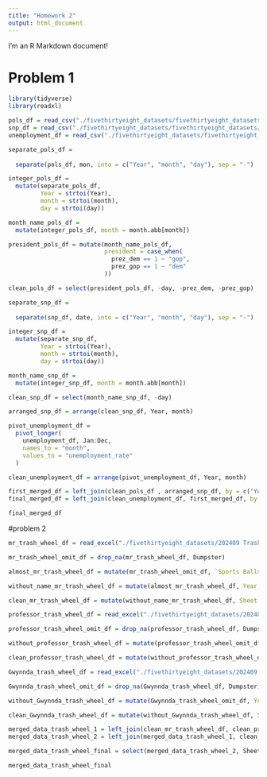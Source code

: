 ```yaml
---
title: "Homework 2"
output: html_document
---
```


I'm an R Markdown document! 

# Problem 1

```r
library(tidyverse)
library(readxl)
```
```r
pols_df = read_csv("./fivethirtyeight_datasets/fivethirtyeight_datasets/pols-month.csv")
snp_df = read_csv("./fivethirtyeight_datasets/fivethirtyeight_datasets/snp.csv")
unemployment_df = read_csv("./fivethirtyeight_datasets/fivethirtyeight_datasets/unemployment.csv")
```

```r

separate_pols_df =
  
  separate(pols_df, mon, into = c("Year", "month", "day"), sep = "-")

integer_pols_df =
  mutate(separate_pols_df,
         Year = strtoi(Year),
         month = strtoi(month),
         day = strtoi(day))

month_name_pols_df = 
  mutate(integer_pols_df, month = month.abb[month])

president_pols_df = mutate(month_name_pols_df, 
                           president = case_when(
                             prez_dem == 1 ~ "gop",
                             prez_gop == 1 ~ "dem"
                           ))

clean_pols_df = select(president_pols_df, -day, -prez_dem, -prez_gop)

```

```r
separate_snp_df =
  
  separate(snp_df, date, into = c("Year", "month", "day"), sep = "-")

integer_snp_df =
  mutate(separate_snp_df,
         Year = strtoi(Year),
         month = strtoi(month),
         day = strtoi(day))

month_name_snp_df = 
  mutate(integer_snp_df, month = month.abb[month])

clean_snp_df = select(month_name_snp_df, -day)

arranged_snp_df = arrange(clean_snp_df, Year, month)
```

```r
pivot_unemployment_df = 
  pivot_longer(
    unemployment_df, Jan:Dec, 
    names_to = "month",
    values_to = "unemployment_rate"
  )

clean_unemployment_df = arrange(pivot_unemployment_df, Year, month)
```

```r
first_merged_df = left_join(clean_pols_df , arranged_snp_df, by = c("Year", "month"))
final_merged_df = left_join(clean_unemployment_df, first_merged_df, by = c("Year", "month"))

final_merged_df
```

#problem 2

```r
mr_trash_wheel_df = read_excel("./fivethirtyeight_datasets/202409 Trash Wheel Collection Data.xlsx", sheet = "Mr. Trash Wheel", range = "A2:N655")

mr_trash_wheel_omit_df = drop_na(mr_trash_wheel_df, Dumpster)

almost_mr_trash_wheel_df = mutate(mr_trash_wheel_omit_df, `Sports Balls` = as.integer(round(`Sports Balls`, 0)))

without_name_mr_trash_wheel_df = mutate(almost_mr_trash_wheel_df, Year = as.integer(Year))

clean_mr_trash_wheel_df = mutate(without_name_mr_trash_wheel_df, Sheet = "Mr. Trash Wheel")
```

```r
professor_trash_wheel_df = read_excel("./fivethirtyeight_datasets/202409 Trash Wheel Collection Data.xlsx", sheet = "Professor Trash Wheel", range = "A2:M123")

professor_trash_wheel_omit_df = drop_na(professor_trash_wheel_df, Dumpster)

without_professor_trash_wheel_df = mutate(professor_trash_wheel_omit_df, Year = as.integer(Year))

clean_professor_trash_wheel_df = mutate(without_professor_trash_wheel_df, Sheet = "Professor Trash Wheel")
```

```r
Gwynnda_trash_wheel_df = read_excel("./fivethirtyeight_datasets/202409 Trash Wheel Collection Data.xlsx", sheet = "Gwynnda Trash Wheel", range = "A2:L266")

Gwynnda_trash_wheel_omit_df = drop_na(Gwynnda_trash_wheel_df, Dumpster)

without_Gwynnda_trash_wheel_df = mutate(Gwynnda_trash_wheel_omit_df, Year = as.integer(Year))

clean_Gwynnda_trash_wheel_df = mutate(without_Gwynnda_trash_wheel_df, Sheet = "Gwynnda Trash Wheel")
```

```r
merged_data_trash_wheel_1 = left_join(clean_mr_trash_wheel_df, clean_professor_trash_wheel_df)
merged_data_trash_wheel_2 = left_join(merged_data_trash_wheel_1, clean_Gwynnda_trash_wheel_df)

merged_data_trash_wheel_final = select(merged_data_trash_wheel_2, Sheet, everything())

merged_data_trash_wheel_final
```

